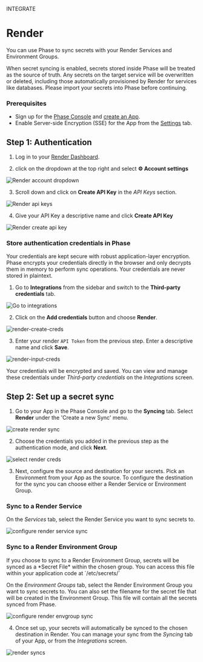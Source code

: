 

<Tag variant="small">INTEGRATE</Tag>

# Render

You can use Phase to sync secrets with your Render Services and Environment Groups.

<DocActions />

<Warning>
  When secret syncing is enabled, secrets stored inside Phase will be treated as
  the source of truth. Any secrets on the target service will be overwritten or
  deleted, including those automatically provisioned by Render for services like
  databases. Please import your secrets into Phase before continuing.
</Warning>


### Prerequisites

- Sign up for the [Phase Console](/quickstart) and [create an App](/console/apps#create-an-app).
- Enable Server-side Encryption (SSE) for the App from the [Settings](/console/apps#settings) tab.

## Step 1: Authentication

1. Log in to your [Render Dashboard](https://dashboard.render.com/).

2. click on the dropdown at the top right and select **⚙️ Account settings**

![Render account dropdown](/assets/images/platform-integrations/render/render-account-dropdown.png)

3. Scroll down and click on **Create API Key** in the *API Keys* section.

![Render api keys](/assets/images/platform-integrations/render/render-api-keys.png)

4. Give your API Key a descriptive name and click **Create API Key**

![Render create api key](/assets/images/platform-integrations/render/render-create-api-key.png)

### Store authentication credentials in Phase

<Note>
  Your credentials are kept secure with robust application-layer encryption.
  Phase encrypts your credentials directly in the browser and only decrypts them
  in memory to perform sync operations. Your credentials are never stored in
  plaintext.
</Note>

1. Go to **Integrations** from the sidebar and switch to the **Third-party credentials** tab. 

![Go to integrations](/assets/images/platform-integrations/render/integrations-creds.png)

2. Click on the **Add credentials** button and choose **Render**.

![render-create-creds](/assets/images/platform-integrations/render/add-creds-render-button.png)

3. Enter your render `API Token` from the previous step. Enter a descriptive name and click **Save**.

![render-input-creds](/assets/images/platform-integrations/render/enter-render-creds.png)

Your credentials will be encrypted and saved. You can view and manage these credentials under *Third-party credentials* on the *Integrations* screen.

## Step 2: Set up a secret sync

1. Go to your App in the Phase Console and go to the **Syncing** tab. Select **Render** under the 'Create a new Sync' menu.

![create render sync](/assets/images/platform-integrations/render/create-render-sync-button.png)

2. Choose the credentials you added in the previous step as the authentication mode, and click **Next**.

![select render creds](/assets/images/platform-integrations/render/select-render-creds.png)

3. Next, configure the source and destination for your secrets. Pick an Environment from your App as the source. To configure the destination for the sync you can choose either a Render Service or Environment Group. 



### Sync to a Render Service

On the *Services* tab, select the Render Service you want to sync secrets to.

![configure render service sync](/assets/images/platform-integrations/render/configure-render-service-sync.png)
### Sync to a Render Environment Group

<Note>
If you choose to sync to a Render Environment Group, secrets will be synced as a *Secret File* within the chosen group. You can access this file within your application code at `/etc/secrets/<filename>` 
</Note>

On the *Environment Groups* tab, select the Render Environment Group you want to sync secrets to. You can also set the filename for the secret file that will be created in the Environment Group. This file will contain all the secrets synced from Phase.


![configure render envgroup sync](/assets/images/platform-integrations/render/configure-render-envgroup-sync.png)

4. Once set up, your secrets will automatically be synced to the chosen destination in Render. You can manage your sync from the *Syncing* tab of your App, or from the *Integrations* screen.

![render syncs](/assets/images/platform-integrations/render/render-sync-cards.png)
